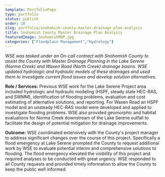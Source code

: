 ```yaml
---
template: PortfolioPage
type: portfolio
status: publish
order: 10
slug: portfolio/snohomish-county-master-drainage-plan-analysis
title: Snohomish County Master Drainage Plan Analysis
featuredImage: SnohomishMDP.jpg
categories: ["Floodplain Management","Hydrology"]
---
```


_WSE was tasked under an On-call contract with Snohomish County to assist the County with Master Drainage Planning in the Lake Serene (Norma Creek) and Waxen Road (North Creek) drainage basins. WSE updated hydrologic and hydraulic models of these drainages and used them to investigate current flood issues and develop solution alternatives._  
  
**Role / Services:** Previous WSE work for the Lake Serene Project area included hydrologic and hydraulic modeling (HSPF, steady state HEC-RAS, and SWMM), identification of flooding problems, evaluation and cost estimating of alternative solutions, and reporting. For Waxen Road an HSPF model and an unsteady HEC-RAS model were developed and applied to investigate flooding problems. WSE also provided geomorphic and habitat evaluations for Norma Creek downstream of the Lake Serene outfall to facilitate the design of potential mitigation for drainage improvements.  
  
**Outcome:** WSE coordinated extensively with the County's project manager to address significant changes over the course of this project. Specifically a flood emergency at Lake Serene prompted the County to request additional work by WSE to evaluate potential interim and comprehensive solutions to flooding. The flood emergency elevated the visibility of this project and required analyses to be conducted with great urgency. WSE responded to all County requests and provided timely information to allow the County to keep the public well informed.